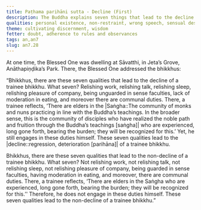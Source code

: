 ```yaml
---
title: Paṭhama parihāni sutta - Decline (First)
description: The Buddha explains seven things that lead to the decline of a trainee bhikkhu and seven things that do not.
qualities: personal existence, non-restraint, wrong speech, sensual desire, sense restraint, right speech
theme: cultivating discernment, wisdom
fetter: doubt, adherence to rules and observances
tags: an,an7
slug: an7.28
---
```


At one time, the Blessed One was dwelling at Sāvatthi, in Jeta’s Grove, Anāthapiṇḍika’s Park. There, the Blessed One addressed the bhikkhus:

“Bhikkhus, there are these seven qualities that lead to the decline of a trainee bhikkhu. What seven? Relishing work, relishing talk, relishing sleep, relishing pleasure of company, being unguarded in sense faculties, lack of moderation in eating, and moreover there are communal duties. There, a trainee reflects, ‘There are elders in the |Saṅgha::The community of monks and nuns practicing in line with the Buddha’s teachings. In the broader sense, this is the community of disciples who have realized the noble path and fruition through the Buddha’s teachings [saṅgha]| who are experienced, long gone forth, bearing the burden; they will be recognized for this.’ Yet, he still engages in these duties himself. These seven qualities lead to the |decline::regression, deterioration [parihāna]| of a trainee bhikkhu.

Bhikkhus, there are these seven qualities that lead to the non-decline of a trainee bhikkhu. What seven? Not relishing work, not relishing talk, not relishing sleep, not relishing pleasure of company, being guarded in sense faculties, having moderation in eating, and moreover, there are communal duties. There, a trainee reflects, ‘There are elders in the Saṅgha who are experienced, long gone forth, bearing the burden; they will be recognized for this.’' Therefore, he does not engage in these duties himself. These seven qualities lead to the non-decline of a trainee bhikkhu.”